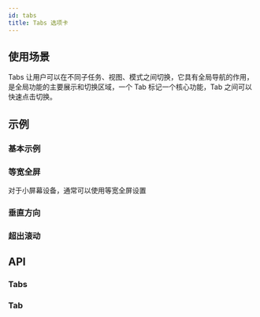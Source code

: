 ```yaml
---
id: tabs
title: Tabs 选项卡
---
```



## 使用场景

Tabs 让用户可以在不同子任务、视图、模式之间切换，它具有全局导航的作用，是全局功能的主要展示和切换区域，一个 Tab 标记一个核心功能，Tab 之间可以快速点击切换。

## 示例

### 基本示例

<Story fn={stories.Basic} />

### 等宽全屏

对于小屏幕设备，通常可以使用等宽全屏设置

<Story fn={stories.Fill} />

### 垂直方向

<Story fn={stories.Vertical} />

### 超出滚动

<Story fn={stories.Scrollable} />

## API

### Tabs

<PropsTable component={Tabs} />

### Tab

<PropsTable component={Tab} />
